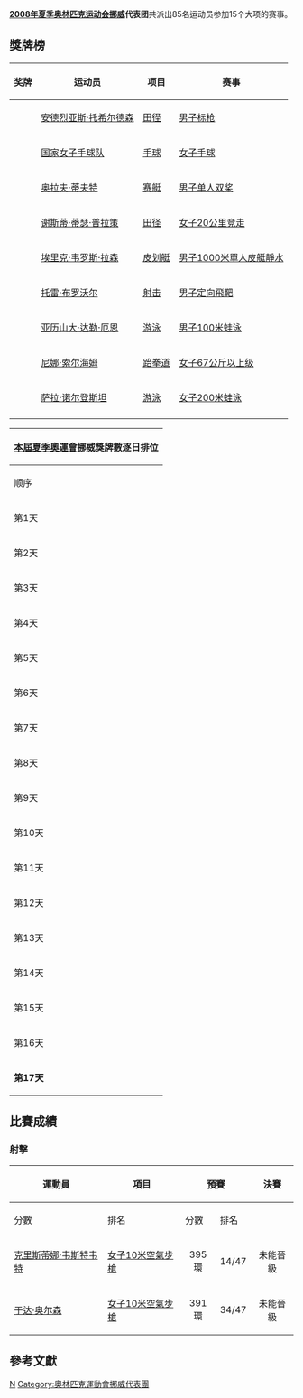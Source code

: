 {{Infobox Country Olympics
|NOC=NOR
|games=2008年夏季
|competitors=85
|sports=15
|flagbearer=Ruth Kasirye
|gold=3
|silver=5
|bronze=1
|total=9
|rank=22
}}
'''[[2008年夏季奥林匹克运动会|2008年夏季奥林匹克运动会]][[挪威|挪威]]代表团'''共派出85名运动员参加15个大项的赛事。

== 獎牌榜 ==
{| class="wikitable sortable" style="font-size:88%"
|-bgcolor=#efefef
! 奖牌
! 运动员
! 项目
! 赛事
|-
| {{gold medal}} || [[安德烈亚斯·托希尔德森|安德烈亚斯·托希尔德森]] || [[2008年夏季奧林匹克運動會田径比賽|田径]] || [[2008年夏季奧林匹克運動會田径比賽—男子标枪|男子标枪]]
|-
| {{gold medal}} || [[挪威国家女子手球队|国家女子手球队]] || [[2008年夏季奧林匹克運動會手球比賽|手球]] || [[2008年夏季奧林匹克運動會女子手球比賽|女子手球]]
|-
| {{gold medal}} || [[奥拉夫·蒂夫特|奥拉夫·蒂夫特]] || [[2008年夏季奧林匹克運動會赛艇比賽|赛艇]] || [[2008年夏季奧林匹克運動會賽艇比賽—男子單人雙槳|男子单人双桨]]
|-
| {{silver medal}} || [[谢斯蒂·蒂瑟·普拉策|谢斯蒂·蒂瑟·普拉策]] || [[2008年夏季奧林匹克運動會田径比賽|田径]] || [[2008年夏季奧林匹克運動會田径比賽—女子20公里竞走|女子20公里竞走]]
|-
| {{silver medal}} || [[埃里克·韦罗斯·拉森|埃里克·韦罗斯·拉森]] || [[2008年夏季奧林匹克運動會皮划艇比賽|皮划艇]] || [[2008年夏季奧林匹克運動會皮划艇比賽—男子1000米單人皮艇|男子1000米單人皮艇靜水]]
|-
| {{silver medal}} || [[托雷·布罗沃尔|托雷·布罗沃尔]] || [[2008年夏季奧林匹克運動會射击比賽|射击]] || [[2008年夏季奧林匹克運動會射擊比賽－男子定向飛靶|男子定向飛靶]]
|-
| {{silver medal}} || [[亚历山大·达勒·厄恩|亚历山大·达勒·厄恩]] || [[2008年夏季奧林匹克運動會游泳比賽|游泳]] || [[2008年夏季奧林匹克運動會游泳比賽－男子100米蛙泳|男子100米蛙泳]]
|-
| {{silver medal}} || [[尼娜·索尔海姆|尼娜·索尔海姆]] || [[2008年夏季奧林匹克運動會跆拳道比賽|跆拳道]] || [[2008年夏季奧林匹克運動會跆拳道比賽—女子67公斤級以上|女子67公斤以上级]]
|-
| {{bronze medal}} || [[萨拉·诺尔登斯坦|萨拉·诺尔登斯坦]] || [[2008年夏季奧林匹克運動會游泳比賽|游泳]] || [[2008年夏季奧林匹克運動會游泳比賽－女子200米蛙泳|女子200米蛙泳]]
|-
|}

{|  class="wikitable" style="font-size:85%" align="right"
|- bgcolor="#efefef"
!colspan=7|[[2008年夏季奧林匹克運動會|本屆夏季奧運會]]'''挪威獎牌數逐日排位'''
|- style="text-align:center;"
|顺序
|[[2008年8月|8月]]
|'''位次'''
| bgcolor="gold" |金牌
| bgcolor="silver" |银牌
| bgcolor="CC9966" |铜牌
|奖牌
|- style="text-align:center;"
|第1天
|8日
|－
|－
|－
|－
|－
|- style="background:#ccccff; text-align:center;"
|第2天
|9日
|－
|－
|－
|－
|－
|- style="text-align:center;"
|第3天
|10日
|－
|－
|－
|－
|－
|- style="background:#ccccff; text-align:center;"
|第4天
|11日
|21
|0
|1
|0
|1
|- style="text-align:center;"
|第5天
|12日
|26
|0
|1
|0
|1
|- style="background:#ccccff; text-align:center;"
|第6天
|13日
|31
|0
|1
|0
|1
|- style="text-align:center;"
|第7天
|14日
|34
|0
|1
|0
|1
|- style="background:#ccccff; text-align:center;"
|第8天
|15日
|
|
|
|
|
|- style="text-align:center;"
|第9天
|16日
|
|
|
|
|
|- style="background:#ccccff; text-align:center;"
|第10天
|17日
|
|
|
|
|
|- style="text-align:center;"
|第11天
|18日
|
|
|
|
|
|- style="background:#ccccff; text-align:center;"
|第12天
|19日
|
|
|
|
|
|- style="text-align:center;"
|第13天
|20日
|
|
|
|
|
|- style="background:#ccccff; text-align:center;"
|第14天
|21日
|
|
|
|
|
|- style="text-align:center;"
|第15天
|22日
|
|
|
|
|
|- style="background:#ccccff; text-align:center;"
|第16天
|23日
|
|
|
|
|
|- style="background:#ccccff; text-align:center;"
|'''第17天'''
|'''24日'''
|22
|3
|5
|1
|9
|}

== 比賽成績 ==
=== <!-- 注释出：[[File:Shooting_2008.gif|30px]] --> 射擊 ===
{{main|2008年夏季奧林匹克運動會射擊比賽}}

{| class="wikitable" style="font-size:85%"
|-
!rowspan="2"|運動員
!rowspan="2"|項目
!colspan="2"|預賽
!colspan="2"|決賽
!rowspan="2"|總成績
!rowspan="2"|總排名
|-
!分數
!排名
!分數
!排名
|-
|[[克里斯蒂娜·韦斯特韦特|克里斯蒂娜·韦斯特韦特]]
|[[2008年夏季奧林匹克運動會射擊比賽－女子10米空氣步槍|女子10米空氣步槍]]
|align=center|395環
|align=center|14/47
|align=center colspan=3 |未能晉級
|align=center|14/47
|-
|[[于达·奥尔森|于达·奥尔森]]
|[[2008年夏季奧林匹克運動會射擊比賽－女子10米空氣步槍|女子10米空氣步槍]]
|align=center|391環
|align=center|34/47
|align=center colspan=3 |未能晉級
|align=center|34/47
|}

== 參考文獻 ==
{{reflist}}

{{NOCin2008SummerOlympics}}

[[Category:2008年夏季奧林匹克運動會代表團|N]]
[[Category:奧林匹克運動會挪威代表團|Category:奧林匹克運動會挪威代表團]]